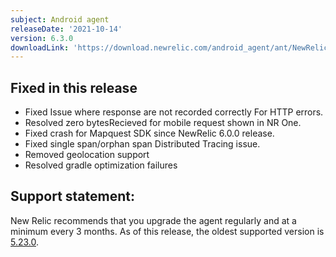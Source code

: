 ```yaml
---
subject: Android agent
releaseDate: '2021-10-14'
version: 6.3.0
downloadLink: 'https://download.newrelic.com/android_agent/ant/NewRelic_Android_Agent_6.3.0.zip'
---
```


## Fixed in this release
* Fixed Issue where response are not recorded correctly For HTTP errors.
* Resolved zero bytesRecieved for mobile request shown in NR One.
* Fixed crash for Mapquest SDK since NewRelic 6.0.0 release.
* Fixed single span/orphan span Distributed Tracing issue.
* Removed geolocation support
* Resolved gradle optimization failures

## Support statement:
New Relic recommends that you upgrade the agent regularly and at a minimum every 3 months. As of this release, the oldest supported version is [5.23.0](https://docs.newrelic.com/docs/release-notes/mobile-release-notes/android-release-notes/android-5230).
